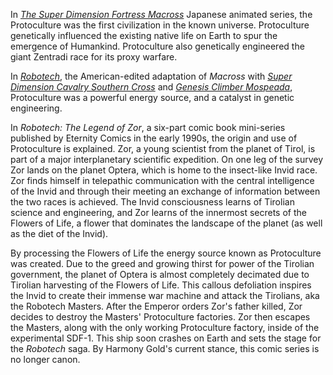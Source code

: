 In ''[[The Super Dimension Fortress Macross]]'' Japanese animated series, the Protoculture was the first civilization in the known universe. Protoculture genetically influenced the existing native life on Earth to spur the emergence of Humankind. Protoculture also genetically engineered the giant Zentradi race for its proxy warfare.

In ''[[Robotech]]'', the American-edited adaptation of ''Macross'' with ''[[Super Dimension Cavalry Southern Cross]]'' and ''[[Genesis Climber Mospeada]]'', Protoculture was a powerful energy source, and a catalyst in genetic engineering.

In ''Robotech: The Legend of Zor'', a six-part comic book mini-series published by Eternity Comics in the early 1990s, the origin and use of Protoculture is explained.  Zor, a young scientist from the planet of Tirol, is part of a major interplanetary scientific expedition. On one leg of the survey Zor lands on the planet Optera, which is home to the insect-like Invid race. Zor finds himself in telepathic communication with the central intelligence of the Invid and through their meeting an exchange of information between the two races is achieved. The Invid consciousness learns of Tirolian science and engineering, and Zor learns of the innermost secrets of the Flowers of Life, a flower that dominates the landscape of the planet (as well as the diet of the Invid).

By processing the Flowers of Life the energy source known as Protoculture was created. Due to the greed and growing thirst for power of the Tirolian government, the planet of Optera is almost completely decimated due to Tirolian harvesting of the Flowers of Life. This callous defoliation inspires the Invid to create their immense war machine and attack the Tirolians, aka the Robotech Masters. After the Emperor orders Zor's father killed, Zor decides to destroy the Masters' Protoculture factories. Zor then escapes the Masters, along with the only working Protoculture factory, inside of the experimental SDF-1. This ship soon crashes on Earth and sets the stage for the ''Robotech'' saga. By Harmony Gold's current stance, this comic series is no longer canon.